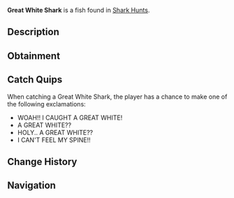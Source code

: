{{FishInfobox
|image          = Great White Shark.png
|rarity         = Mythical
|sea            = First Sea
|location       = [[Ocean]]
|sublocation    = Shark Hunt
|sources        = Fishing Rod
|radar_location = 
|prog_speed     = -30
|xp             = 900
|weather        = Clear
|time           = 
|season         = Autumn
|bait           = Fish Head
|base_weight    = 1200
|base_value     = 6000
|weight_range   = 500
|base_chance    = 2
|base_resil     = 8
}}
'''Great White Shark''' is a {{Rarity|Mythical}} fish found in [[Shark Hunt]]s.

== Description ==
{{Description|Great White Sharks are apex predators and will put up an intense fight when hooked. Their presence is often a sign of rich, diverse marine life in the area. Rare and challenging, they offer one of the biggest rewards for those skilled enough to catch them.|Bestiary Entry}}

== Obtainment ==
{{Description|Only rarely spotted in the oceans during a Shark Hunt.|Bestiary Hint}}
{{Fish Availability|
Shark Hunt/Great White Shark
|top_rods      = 
Leviathan's Fang Rod\49985.5\382499.73;
Free Spirit Rod\44374.22\387478.93;
Great Rod of Oscar\40356.49\227000.37;
Ethereal Prism Rod\37297.24\233907.17;
Astralhook Rod\37255.17\229062.96;
Resourceful Rod\28810.61\183532.24;
Destiny Rod\30031.24\187765.74;
Trident Rod\35701.67\356014.46;
Azure Of Lagoon\34714.35\265925.63;
No-Life Rod\35156.72\260682.23;
Treasure Rod\29552.02\199160.68;
Rod Of The Depths\28895.57\196105.14;
Rod Of The Forgotten Fang\32805.29\222155.9;
Seraphic Rod\35511.62\234826.19;
Challenger's Rod\33001\229053.16;
Blazebringer Rod\29644.21\214360.54;
Rod Of The Exalted One\29075.05\190218.54;
Zeus Rod\27798.25\201211.27;
Verdant Shear Rod\27305.07\203308.09;
Depthseeker Rod\25163.08\191700.56;
Avalanche Rod\22423.23\169020.66;
Volcanic Rod\21671.47\158775.74;
Steady Rod\7052.19\55697.32
|recommended   = Ethereal Prism Rod
}}

== Catch Quips ==
When catching a Great White Shark, the player has a chance to make one of the following exclamations:
* WOAH!! I CAUGHT A GREAT WHITE!
* A GREAT WHITE??
* HOLY.. A GREAT WHITE??
* I CAN'T FEEL MY SPINE!!

== Change History ==
{{Change History|{{subst:Current Version}}}}

== Navigation ==
{{Fish Navbox|Ocean}}